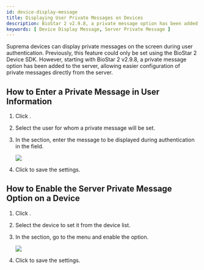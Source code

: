```yaml
---
id: device-display-message
title: Displaying User Private Messages on Devices
description: BioStar 2 v2.9.8, a private message option has been added to the server, allowing easier configuration of private messages directly from the server.
keywords: [ Device Display Message, Server Private Message ]
---
```


Suprema devices can display private messages on the screen during user authentication. Previously, this feature could only be set using the BioStar 2 Device SDK. However, starting with BioStar 2 v2.9.8, a private message option has been added to the server, allowing easier configuration of private messages directly from the server.

## How to Enter a Private Message in User Information

1. Click <Cmd sid="common.gnb.user" />.

1. Select the user for whom a private message will be set.

1. In the <Cmd sid="common.advanced" /> section, enter the message to be displayed during authentication in the <Cmd sid="common.privateMessage" /> field.

    <Image src='/img/en/biostar-298-private-message-1.png' className='none' caption />

1. Click <Cmd sid="button.apply" /> to save the settings.

## How to Enable the Server Private Message Option on a Device

1. Click <Cmd sid="common.gnb.device" />.

1. Select the device to set it from the device list.

1. In the <Cmd sid="device.info.advanced" /> section, go to the <Cmd sid="device.info.displaySound" /> menu and enable the <Cmd sid="device.info.serverPrivateMsg" /> option.

    <Image src='/img/en/biostar-private-message-2.png' caption />

1. Click <Cmd sid="button.apply" /> to save the settings.